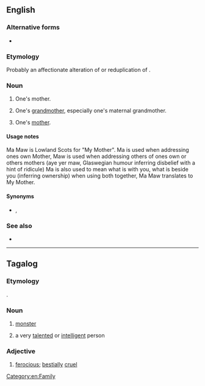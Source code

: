 ==English==

===Alternative forms===
* {{l|en|mammaw}}

===Etymology===
Probably an affectionate alteration of {{m|en|mama}} or reduplication of {{m|maw||mother}}.

===Noun===
{{en-noun}}

# {{lb|en|UK|dialect|Scottish lowlands}} One's mother.
# {{lb|en|US|dialect|Southern US}} One's [[grandmother]], especially one's maternal grandmother.
# {{lb|en|US|dialect|Southern US|less commonly}} One's [[mother]].

====Usage notes====
Ma Maw is Lowland Scots for "My Mother". Ma is used when addressing ones own Mother, Maw is used when addressing others of ones own or others mothers (aye yer maw, Glaswegian humour inferring disbelief with a hint of ridicule)
Ma is also used to mean what is with you, what is beside you (inferring ownership) when using both together, Ma Maw translates to My Mother.

====Synonyms====
* {{l|en|meemaw}}, {{l|en|memaw}}

===See also===
* {{l|en|papaw}}

[[Category:en:Family]]

----

==Tagalog==

===Etymology===
{{cog|ceb|amaw||stupid}}.

===Noun===
{{head|tl|noun}}

# [[monster]]
# {{lb|tl|colloquial}} a very [[talented]] or [[intelligent]] person
#: {{ux|tl|'''Mamaw''' si Bryan, dahil marunong siya ng hindi kumulang sa limang wika.|Bryan is brilliant, since he knows no less than five languages.}}

===Adjective===
{{head|tl|adjective}}

# [[ferocious]]; [[bestially]] [[cruel]]
#: {{syn|tl|halimaw}}